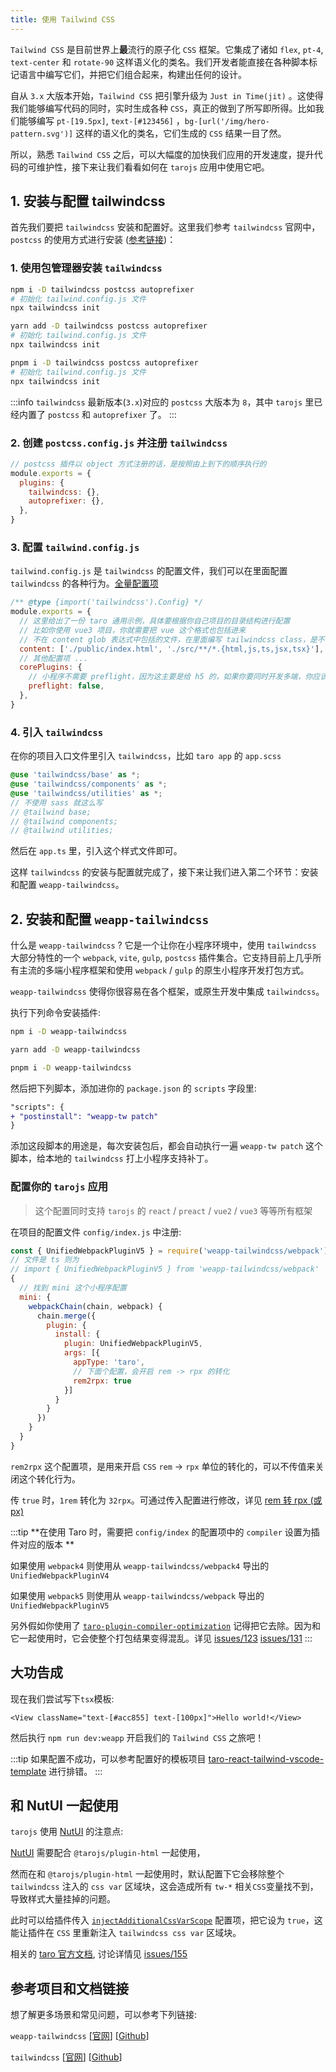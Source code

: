 ```yaml
---
title: 使用 Tailwind CSS
---
```



`Tailwind CSS` 是目前世界上**最**流行的原子化 `CSS` 框架。它集成了诸如 `flex`, `pt-4`, `text-center` 和 `rotate-90` 这样语义化的类名。我们开发者能直接在各种脚本标记语言中编写它们，并把它们组合起来，构建出任何的设计。

自从 `3.x` 大版本开始，`Tailwind CSS` 把引擎升级为 `Just in Time(jit)` 。这使得我们能够编写代码的同时，实时生成各种 `CSS`，真正的做到了所写即所得。比如我们能够编写 `pt-[19.5px]`, `text-[#123456]` ，`bg-[url('/img/hero-pattern.svg')]` 这样的语义化的类名，它们生成的 `CSS` 结果一目了然。

所以，熟悉 `Tailwind CSS` 之后，可以大幅度的加快我们应用的开发速度，提升代码的可维护性，接下来让我们看看如何在 `tarojs` 应用中使用它吧。

## 1. 安装与配置 tailwindcss

首先我们要把 `tailwindcss` 安装和配置好。这里我们参考 `tailwindcss` 官网中，`postcss` 的使用方式进行安装 ([参考链接](https://tailwindcss.com/docs/installation/using-postcss))：

### 1. 使用包管理器安装 `tailwindcss`

<Tabs>
  <TabItem label="npm" value="npm">

```bash
npm i -D tailwindcss postcss autoprefixer
# 初始化 tailwind.config.js 文件
npx tailwindcss init
```

  </TabItem>
  <TabItem label="yarn" value="yarn">

```bash
yarn add -D tailwindcss postcss autoprefixer
# 初始化 tailwind.config.js 文件
npx tailwindcss init
```

  </TabItem>
  <TabItem label="pnpm" value="pnpm">

```bash
pnpm i -D tailwindcss postcss autoprefixer
# 初始化 tailwind.config.js 文件
npx tailwindcss init
```

  </TabItem>
</Tabs>

:::info
`tailwindcss` 最新版本(`3.x`)对应的 `postcss` 大版本为 `8`，其中 `tarojs` 里已经内置了 `postcss` 和 `autoprefixer` 了。
:::

### 2. 创建 `postcss.config.js` 并注册 `tailwindcss`

```js title="postcss.config.js"
// postcss 插件以 object 方式注册的话，是按照由上到下的顺序执行的
module.exports = {
  plugins: {
    tailwindcss: {},
    autoprefixer: {},
  },
}
```

### 3. 配置 `tailwind.config.js`

`tailwind.config.js` 是 `tailwindcss` 的配置文件，我们可以在里面配置 `tailwindcss` 的各种行为。[全量配置项](https://tailwindcss.com/docs/configuration)

```js title="tailwind.config.js"
/** @type {import('tailwindcss').Config} */
module.exports = {
  // 这里给出了一份 taro 通用示例，具体要根据你自己项目的目录结构进行配置
  // 比如你使用 vue3 项目，你就需要把 vue 这个格式也包括进来
  // 不在 content glob 表达式中包括的文件，在里面编写 tailwindcss class，是不会生成对应的 css 工具类的
  content: ['./public/index.html', './src/**/*.{html,js,ts,jsx,tsx}'],
  // 其他配置项 ...
  corePlugins: {
    // 小程序不需要 preflight，因为这主要是给 h5 的，如果你要同时开发多端，你应该使用 process.env.TARO_ENV 环境变量来控制它
    preflight: false,
  },
}
```

### 4. 引入 `tailwindcss`

在你的项目入口文件里引入 `tailwindcss`，比如 `taro app` 的 `app.scss`

```scss title="app.scss"
@use 'tailwindcss/base' as *;
@use 'tailwindcss/components' as *;
@use 'tailwindcss/utilities' as *;
// 不使用 sass 就这么写
// @tailwind base;
// @tailwind components;
// @tailwind utilities;
```

然后在 `app.ts` 里，引入这个样式文件即可。

这样 `tailwindcss` 的安装与配置就完成了，接下来让我们进入第二个环节：安装和配置 `weapp-tailwindcss`。


## 2. 安装和配置 `weapp-tailwindcss`

什么是 `weapp-tailwindcss` ? 它是一个让你在小程序环境中，使用 `tailwindcss` 大部分特性的一个 `webpack`, `vite`, `gulp`, `postcss` 插件集合。它支持目前上几乎所有主流的多端小程序框架和使用 `webpack` / `gulp` 的原生小程序开发打包方式。

`weapp-tailwindcss` 使得你很容易在各个框架，或原生开发中集成 `tailwindcss`。

执行下列命令安装插件:

<Tabs>
  <TabItem label="npm" value="npm">

```bash
npm i -D weapp-tailwindcss
```

  </TabItem>
  <TabItem label="yarn" value="yarn">

```bash
yarn add -D weapp-tailwindcss
```

  </TabItem>
  <TabItem label="pnpm" value="pnpm">

```bash
pnpm i -D weapp-tailwindcss
```

  </TabItem>
</Tabs>

然后把下列脚本，添加进你的 `package.json` 的 `scripts` 字段里:

```diff title="package.json"
"scripts": {
+ "postinstall": "weapp-tw patch"
}
```

添加这段脚本的用途是，每次安装包后，都会自动执行一遍 `weapp-tw patch` 这个脚本，给本地的 `tailwindcss` 打上小程序支持补丁。

### 配置你的 `tarojs` 应用

> 这个配置同时支持 `tarojs` 的 `react` / `preact` / `vue2` / `vue3` 等等所有框架

在项目的配置文件 `config/index.js` 中注册:

```js title="config/index.js"
const { UnifiedWebpackPluginV5 } = require('weapp-tailwindcss/webpack')
// 文件是 ts 则为
// import { UnifiedWebpackPluginV5 } from 'weapp-tailwindcss/webpack'
{
  // 找到 mini 这个小程序配置
  mini: {
    webpackChain(chain, webpack) {
      chain.merge({
        plugin: {
          install: {
            plugin: UnifiedWebpackPluginV5,
            args: [{
              appType: 'taro',
              // 下面个配置，会开启 rem -> rpx 的转化
              rem2rpx: true
            }]
          }
        }
      })
    }
  }
}
```

`rem2rpx` 这个配置项，是用来开启 `CSS` `rem` -> `rpx` 单位的转化的，可以不传值来关闭这个转化行为。

传 `true` 时，`1rem` 转化为 `32rpx`。可通过传入配置进行修改，详见 [rem 转 rpx (或 px)](https://weapp-tw.icebreaker.top/docs/quick-start/rem2rpx)

:::tip
**在使用 Taro 时，需要把 `config/index` 的配置项中的 `compiler` 设置为插件对应的版本 **

如果使用 `webpack4` 则使用从 `weapp-tailwindcss/webpack4` 导出的 `UnifiedWebpackPluginV4`

如果使用 `webpack5` 则使用从 `weapp-tailwindcss/webpack` 导出的 `UnifiedWebpackPluginV5`

另外假如你使用了 [`taro-plugin-compiler-optimization`](https://www.npmjs.com/package/taro-plugin-compiler-optimization) 记得把它去除。因为和它一起使用时，它会使整个打包结果变得混乱。详见 [issues/123](https://github.com/sonofmagic/weapp-tailwindcss/issues/123) [issues/131](https://github.com/sonofmagic/weapp-tailwindcss/issues/131)
:::

## 大功告成

现在我们尝试写下`tsx`模板:

```tsx
<View className="text-[#acc855] text-[100px]">Hello world!</View>
```

然后执行 `npm run dev:weapp` 开启我们的 `Tailwind CSS` 之旅吧！

:::tip
如果配置不成功，可以参考配置好的模板项目 [taro-react-tailwind-vscode-template](https://github.com/sonofmagic/taro-react-tailwind-vscode-template) 进行排错。
:::

## 和 NutUI 一起使用

`tarojs` 使用 [NutUI](https://nutui.jd.com) 的注意点:

[NutUI](https://nutui.jd.com) 需要配合 `@tarojs/plugin-html` 一起使用，

然而在和 `@tarojs/plugin-html` 一起使用时，默认配置下它会移除整个 `tailwindcss` 注入的 `css var` 区域块，这会造成所有 `tw-*` 相关`CSS`变量找不到，导致样式大量挂掉的问题。

此时可以给插件传入 [`injectAdditionalCssVarScope`](https://weapp-tw.icebreaker.top/docs/api/interfaces/UserDefinedOptions#injectadditionalcssvarscope) 配置项，把它设为 `true`，这能让插件在 `CSS` 里重新注入 `tailwindcss css var` 区域块。

相关的 [taro 官方文档](./use-h5#%E6%8F%92%E4%BB%B6-postcss-%E9%85%8D%E7%BD%AE%E9%A1%B9), 讨论详情见 [issues/155](https://github.com/sonofmagic/weapp-tailwindcss-webpack-plugin/issues/155)

## 参考项目和文档链接

想了解更多场景和常见问题，可以参考下列链接:

`weapp-tailwindcss` \[[官网](https://weapp-tw.icebreaker.top/)\] \[[Github](https://github.com/sonofmagic/weapp-tailwindcss)\]

`tailwindcss` \[[官网](https://tailwindcss.com/)\] \[[Github](https://github.com/tailwindlabs/tailwindcss)\]


